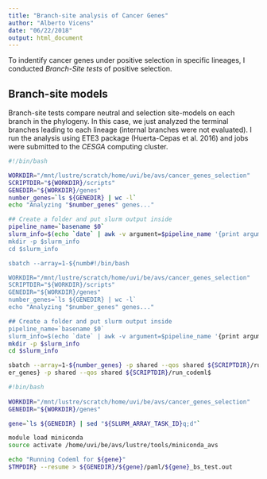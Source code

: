 ```yaml
---
title: "Branch-site analysis of Cancer Genes"
author: "Alberto Vicens"
date: "06/22/2018"
output: html_document
---
```


To indentify cancer genes under positive selection in specific lineages, I conducted *Branch-Site tests* of positive selection. 

## Branch-site models
Branch-site tests compare neutral and selection site-models on each branch in the phylogeny. In this case, we just analyzed the terminal branches leading to each lineage (internal branches were not evaluated). 
I run the analysis using ETE3 package (Huerta-Cepas et al. 2016) and jobs were submitted to the *CESGA* computing cluster.
```bash
#!/bin/bash

WORKDIR="/mnt/lustre/scratch/home/uvi/be/avs/cancer_genes_selection"
SCRIPTDIR="${WORKDIR}/scripts"
GENEDIR="${WORKDIR}/genes"
number_genes=`ls ${GENEDIR} | wc -l`
echo "Analyzing "$number_genes" genes..."

## Create a folder and put slurm output inside
pipeline_name=`basename $0`
slurm_info=$(echo `date` | awk -v argument=$pipeline_name '{print argument"_"$3$
mkdir -p $slurm_info
cd $slurm_info

sbatch --array=1-${numb#!/bin/bash

WORKDIR="/mnt/lustre/scratch/home/uvi/be/avs/cancer_genes_selection"
SCRIPTDIR="${WORKDIR}/scripts"
GENEDIR="${WORKDIR}/genes"
number_genes=`ls ${GENEDIR} | wc -l`
echo "Analyzing "$number_genes" genes..."

## Create a folder and put slurm output inside
pipeline_name=`basename $0`
slurm_info=$(echo `date` | awk -v argument=$pipeline_name '{print argument"_"$3$
mkdir -p $slurm_info
cd $slurm_info

sbatch --array=1-${number_genes} -p shared --qos shared ${SCRIPTDIR}/run_codeml$
er_genes} -p shared --qos shared ${SCRIPTDIR}/run_codeml$
```
```bash
#!bin/bash
                              
WORKDIR="/mnt/lustre/scratch/home/uvi/be/avs/cancer_genes_selection"
GENEDIR="${WORKDIR}/genes"

gene=`ls ${GENEDIR} | sed "${SLURM_ARRAY_TASK_ID}q;d"`

module load miniconda
source activate /home/uvi/be/avs/lustre/tools/miniconda_avs

echo "Running Codeml for ${gene}"
$TMPDIR} --resume > ${GENEDIR}/${gene}/paml/${gene}_bs_test.out
```




